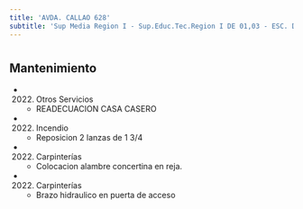 ```yaml
---
title: 'AVDA. CALLAO 628'
subtitle: 'Sup Media Region I - Sup.Educ.Tec.Region I DE 01,03 - ESC. DE COM. Nº 02 DR. ANTONIO BERMEJO'
---
```


#


## Mantenimiento

*  (2022) Otros Servicios 
    + READECUACION CASA CASERO

*  (2022) Incendio 
    + Reposicion 2 lanzas de 1 3/4

*  (2022) Carpinterías 
    + Colocacion  alambre concertina en reja.

*  (2022) Carpinterías 
    + Brazo hidraulico en puerta de acceso



